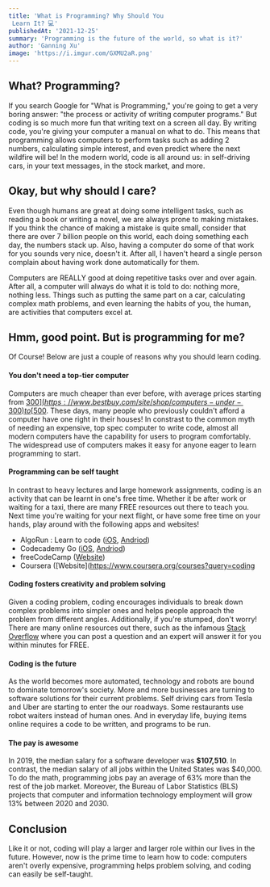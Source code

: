 ```yaml
---
title: 'What is Programming? Why Should You
 Learn It? 💻'
publishedAt: '2021-12-25'
summary: 'Programming is the future of the world, so what is it?'
author: 'Ganning Xu'
image: 'https://i.imgur.com/GXMU2aR.png'
---
```


## What? Programming?
If you search Google for "What is Programming," you're going to get a very boring answer: "the process or activity of writing computer programs." But coding is so much more fun that writing text on a screen all day. By writing code, you're giving your computer a manual on what to do. This means that programming allows computers to perform tasks such as adding 2 numbers, calculating simple interest, and even predict where the next wildfire will be! In the modern world, code is all around us: in self-driving cars, in your text messages, in the stock market, and more. 

## Okay, but why should I care?
Even though humans are great at doing some intelligent tasks, such as reading a book or writing a novel, we are always prone to making mistakes. If you think the chance of making a mistake is quite small, consider that there are over 7 billion people on this world, each doing something each day, the numbers stack up. Also, having a computer do some of that work for you sounds very nice, doesn't it. After all, I haven't heard a single person complain about having work done automatically for them.

Computers are REALLY good at doing repetitive tasks over and over again. After all, a computer will always do what it is told to do: nothing more, nothing less. Things such as putting the same part on a car, calculating complex math problems, and even learning the habits of you, the human, are activities that computers excel at. 

## Hmm, good point. But is programming for me?
Of Course! Below are just a couple of reasons why you should learn coding.

#### You don't need a top-tier computer
Computers are much cheaper than ever before, with average prices starting from [$300](https://www.bestbuy.com/site/shop/computers-under-300) to [$500](https://www.bestbuy.com/site/desktop-computers/desktops-under-500/pcmcat1539267568008.c?id=pcmcat1539267568008). These days, many people who previously couldn't afford a computer have one right in their houses! In constrast to the common myth of needing an expensive, top spec computer to write code, almost all modern computers have the capability for users to program comfortably. The widespread use of computers makes it easy for anyone eager to learn programming to start.

#### Programming can be self taught
In contrast to heavy lectures and large homework assignments, coding is an activity that can be learnt in one's free time. Whether it be after work or waiting for a taxi, there are many FREE resources out there to teach you. Next time you're waiting for your next flight, or have some free time on your hands, play around with the following apps and websites!

- AlgoRun : Learn to code ([iOS](https://apps.apple.com/us/app/algorun-learn-to-code/id1517210466), [Andriod](https://play.google.com/store/apps/details?id=com.bitcrumbs.AlgoRunFree&hl=en_US&gl=US)) 
- Codecademy Go ([iOS](https://www.codecademy.com/pro/membership), [Andriod](https://www.codecademy.com/pro/membership))
- freeCodeCamp ([Website](https://www.freecodecamp.org/))
- Coursera ([Website](https://www.coursera.org/courses?query=coding

#### Coding fosters creativity and problem solving
Given a coding problem, coding encourages individuals to break down complex problems into simpler ones and helps people approach the problem from different angles. Additionally, if you're stumped, don't worry! There are many online resources out there, such as the infamous [Stack Overflow](https://stackoverflow.com/) where you can post a question and an expert will answer it for you within minutes for FREE. 


#### Coding is the future
As the world becomes more automated, technology and robots are bound to dominate tomorrow's society. More and more businesses are turning to software solutions for their current problems. Self driving cars from Tesla and Uber are starting to enter the our roadways. Some restaurants use robot waiters instead of human ones. And in everyday life, buying items online requires a code to be written, and programs to be run. 


#### The pay is awesome
In 2019, the median salary for a software developer was **$107,510**. In contrast, the median salary of all jobs within the United States was $40,000. To do the math, programming jobs pay an average of 63% more than the rest of the job market. Moreover, the Bureau of Labor Statistics (BLS) projects that computer and information technology employment will grow 13% between 2020 and 2030. 

## Conclusion
Like it or not, coding will play a larger and larger role within our lives in the future. However, now is the prime time to learn how to code: computers aren't overly expensive, programming helps problem solving, and coding can easily be self-taught. 